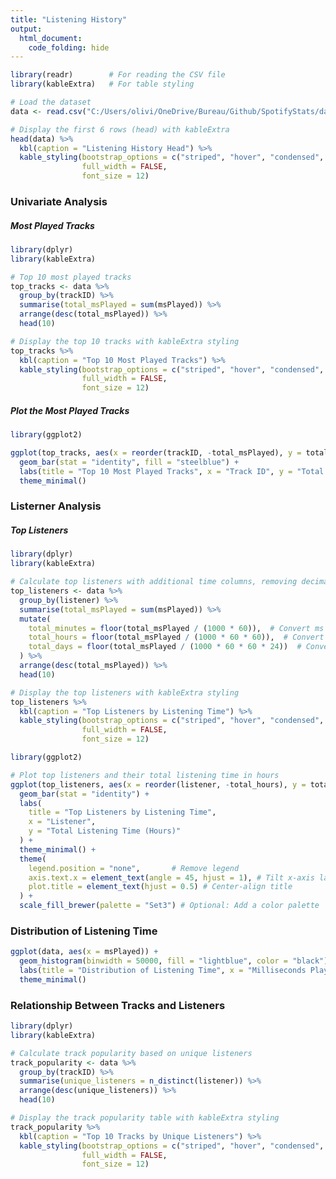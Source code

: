 ```yaml
---
title: "Listening History"
output: 
  html_document:
    code_folding: hide
---
```


```r
library(readr)        # For reading the CSV file
library(kableExtra)   # For table styling

# Load the dataset
data <- read.csv("C:/Users/olivi/OneDrive/Bureau/Github/SpotifyStats/data/clean_data/Listening_History.csv", stringsAsFactors = FALSE)

# Display the first 6 rows (head) with kableExtra
head(data) %>%
  kbl(caption = "Listening History Head") %>%
  kable_styling(bootstrap_options = c("striped", "hover", "condensed", "responsive"),
                full_width = FALSE,
                font_size = 12)
```

### Univariate Analysis

##### Most Played Tracks

```r
library(dplyr)
library(kableExtra)

# Top 10 most played tracks
top_tracks <- data %>%
  group_by(trackID) %>%
  summarise(total_msPlayed = sum(msPlayed)) %>%
  arrange(desc(total_msPlayed)) %>%
  head(10)

# Display the top 10 tracks with kableExtra styling
top_tracks %>%
  kbl(caption = "Top 10 Most Played Tracks") %>%
  kable_styling(bootstrap_options = c("striped", "hover", "condensed", "responsive"),
                full_width = FALSE,
                font_size = 12)

```

##### Plot the Most Played Tracks

```r
library(ggplot2)

ggplot(top_tracks, aes(x = reorder(trackID, -total_msPlayed), y = total_msPlayed)) +
  geom_bar(stat = "identity", fill = "steelblue") +
  labs(title = "Top 10 Most Played Tracks", x = "Track ID", y = "Total ms Played") +
  theme_minimal()
```

### Listerner Analysis

##### Top Listeners

```r
library(dplyr)
library(kableExtra)

# Calculate top listeners with additional time columns, removing decimal points
top_listeners <- data %>%
  group_by(listener) %>%
  summarise(total_msPlayed = sum(msPlayed)) %>%
  mutate(
    total_minutes = floor(total_msPlayed / (1000 * 60)),  # Convert ms to minutes, remove decimals
    total_hours = floor(total_msPlayed / (1000 * 60 * 60)),  # Convert ms to hours, remove decimals
    total_days = floor(total_msPlayed / (1000 * 60 * 60 * 24))  # Convert ms to days, remove decimals
  ) %>%
  arrange(desc(total_msPlayed)) %>%
  head(10)

# Display the top listeners with kableExtra styling
top_listeners %>%
  kbl(caption = "Top Listeners by Listening Time") %>%
  kable_styling(bootstrap_options = c("striped", "hover", "condensed", "responsive"),
                full_width = FALSE,
                font_size = 12)
```

```r
library(ggplot2)

# Plot top listeners and their total listening time in hours
ggplot(top_listeners, aes(x = reorder(listener, -total_hours), y = total_hours, fill = listener)) +
  geom_bar(stat = "identity") +
  labs(
    title = "Top Listeners by Listening Time",
    x = "Listener",
    y = "Total Listening Time (Hours)"
  ) +
  theme_minimal() +
  theme(
    legend.position = "none",       # Remove legend
    axis.text.x = element_text(angle = 45, hjust = 1), # Tilt x-axis labels
    plot.title = element_text(hjust = 0.5) # Center-align title
  ) +
  scale_fill_brewer(palette = "Set3") # Optional: Add a color palette
```

### Distribution of Listening Time

```r
ggplot(data, aes(x = msPlayed)) +
  geom_histogram(binwidth = 50000, fill = "lightblue", color = "black") +
  labs(title = "Distribution of Listening Time", x = "Milliseconds Played", y = "Frequency") +
  theme_minimal()

```

### Relationship Between Tracks and Listeners

```r
library(dplyr)
library(kableExtra)

# Calculate track popularity based on unique listeners
track_popularity <- data %>%
  group_by(trackID) %>%
  summarise(unique_listeners = n_distinct(listener)) %>%
  arrange(desc(unique_listeners)) %>%
  head(10)

# Display the track popularity table with kableExtra styling
track_popularity %>%
  kbl(caption = "Top 10 Tracks by Unique Listeners") %>%
  kable_styling(bootstrap_options = c("striped", "hover", "condensed", "responsive"),
                full_width = FALSE,
                font_size = 12)

```





